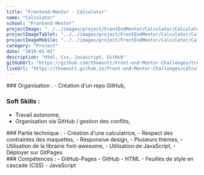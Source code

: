 ```yaml
---
title: "Frontend-Mentor - Calculator"
name: "Calculator"
school: "Frontend-Mentor"
projectImage: "../../images/project/FrontEndMentor/Calculator/CalculatorDesktop.png"
projectImageTablet: "../../images/project/FrontEndMentor/Calculator/CalculatorTablet.png"
projectImageMobile: "../../images/project/FrontEndMentor/Calculator/CalculatorMobile.png"
category: "Project"
date: "2019-01-01"
description: "Html, Css, Javascript, GitHub"
gitHubUrl: "https://github.com/thomsult/Front-end-Mentor-Challenges/tree/master/calculator-app-main"
liveUrl: "https://thomsult.github.io/Front-end-Mentor-Challenges/calculator-app-main/"
---
```

<div>
### Organisation : 
- Création d'un repo GitHub, 

### Soft Skills : 
- Travail autonome, 
- Organisation via GitHub / gestion des conflits,
</div>
<div>
### Partie technique : 
- Création d'une calculatrice,
- Respect des contraintes des maquettes,
- Responsive design,
- Plusieurs thèmes,
- Utilisation de la librairie font-awesome,
- Utilisation de JavaScript,
- Déployer sur GitPages 
</div>
<div>
### Compétences : 
- GitHub-Pages 
- GitHub
- HTML 
- Feuilles de style en cascade (CSS) 
- JavaScript
</div>